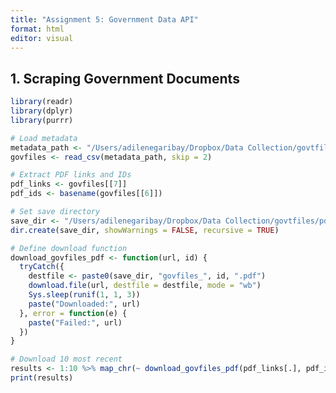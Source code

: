 ```yaml
---
title: "Assignment 5: Government Data API"
format: html
editor: visual
---
```

## 1. Scraping Government Documents
```r
library(readr)
library(dplyr)
library(purrr)

# Load metadata
metadata_path <- "/Users/adilenegaribay/Dropbox/Data Collection/govtfiles/govinfo_foreign_relations_118.csv"
govfiles <- read_csv(metadata_path, skip = 2)

# Extract PDF links and IDs
pdf_links <- govfiles[[7]]
pdf_ids <- basename(govfiles[[6]])

# Set save directory
save_dir <- "/Users/adilenegaribay/Dropbox/Data Collection/govtfiles/pdfs/"
dir.create(save_dir, showWarnings = FALSE, recursive = TRUE)

# Define download function
download_govfiles_pdf <- function(url, id) {
  tryCatch({
    destfile <- paste0(save_dir, "govfiles_", id, ".pdf")
    download.file(url, destfile = destfile, mode = "wb")
    Sys.sleep(runif(1, 1, 3))
    paste("Downloaded:", url)
  }, error = function(e) {
    paste("Failed:", url)
  })
}

# Download 10 most recent
results <- 1:10 %>% map_chr(~ download_govfiles_pdf(pdf_links[.], pdf_ids[.]))
print(results)
```

